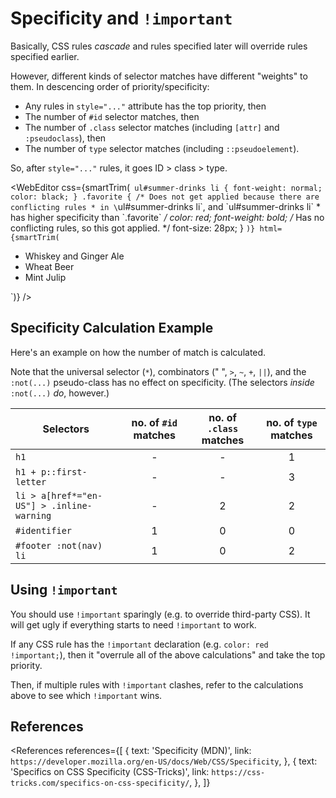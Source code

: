 
# Specificity and `!important`

Basically, CSS rules _cascade_ and rules specified later will override rules specified earlier.

However, different kinds of selector matches have different "weights" to them. In descencing order of priority/specificity:

- Any rules in `style="..."` attribute has the top priority, then
- The number of `#id` selector matches, then
- The number of `.class` selector matches (including `[attr]` and `:pseudoclass`), then
- The number of `type` selector matches (including `::pseudoelement`).

So, after `style="..."` rules, it goes ID > class > type.

<WebEditor
  css={smartTrim(`
    ul#summer-drinks li {
      font-weight: normal;
      color: black;
    }
    .favorite {
      /* Does not get applied because there are conflicting rules
       * in \`ul#summer-drinks li\`, and \`ul#summer-drinks li\`
       * has higher specificity than \`.favorite\` */
      color: red;
      font-weight: bold;
      /* Has no conflicting rules, so this got applied. */
      font-size: 28px;
    }
  `)}
  html={smartTrim(`
    <!-- https://css-tricks.com/specifics-on-css-specificity/ -->
    <ul id="summer-drinks">
      <li class="favorite">Whiskey and Ginger Ale</li>
      <li>Wheat Beer</li>
      <li>Mint Julip</li>
    </ul>
  `)}
/>

## Specificity Calculation Example

Here's an example on how the number of match is calculated.

Note that the universal selector (`*`), combinators (" ", `>`, `~`, `+`, `||`), and the `:not(...)` pseudo-class has no effect on specificity. (The selectors _inside_ `:not(...)` _do_, however.)

| Selectors                                 | no. of `#id` matches | no. of `.class` matches | no. of `type` matches |
| ----------------------------------------- | :------------------: | :---------------------: | :-------------------: |
| `h1`                                      |          -           |            -            |           1           |
| `h1 + p::first-letter`                    |          -           |            -            |           3           |
| `li > a[href*="en-US"] > .inline-warning` |          -           |            2            |           2           |
| `#identifier`                             |          1           |            0            |           0           |
| `#footer :not(nav) li`                    |          1           |            0            |           2           |

## Using `!important`

<NoteBox type="warning">
  You should use <code>!important</code> sparingly (e.g. to override third-party CSS). It will get
  ugly if everything starts to need <code>!important</code> to work.
</NoteBox>

If any CSS rule has the `!important` declaration (e.g. `color: red !important;`), then it "overrule
all of the above calculations" and take the top priority.

Then, if multiple rules with `!important` clashes, refer to the calculations above to see which `!important` wins.

## References

<References
  references={[
    {
      text: 'Specificity (MDN)',
      link: `https://developer.mozilla.org/en-US/docs/Web/CSS/Specificity`,
    },
    {
      text: 'Specifics on CSS Specificity (CSS-Tricks)',
      link: `https://css-tricks.com/specifics-on-css-specificity/`,
    },
  ]}
></References>
